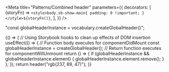 
<Meta
  title="Patterns/Combined header"
  parameters={{
    decorators: [
      (storyFn) =>
        `<style>body.sb-show-main{ padding: 0 !important; }</style>${storyFn()}`,
    ],
  }}
/>

  "const globalHeaderInstance = vocabulary.createGlobalHeader()";

<Canvas mdxSource={globalHeader} className="tight">
  <Story name="Interactive">
    {() => {
      // Using Storybook hooks to clean up effects of DOM insertion
      useEffect(() => {
        // Function body executes for componentDidMount
        const globalHeaderInstance = createGlobalHeader();
        // Return function executes for componentWillUnmount
        return () => {
          if (globalHeaderInstance && globalHeaderInstance.element) {
            globalHeaderInstance.element.remove();
          }
        };
      });
      return header("rgb(237, 89, 47)");
    }}
  </Story>
</Canvas>
